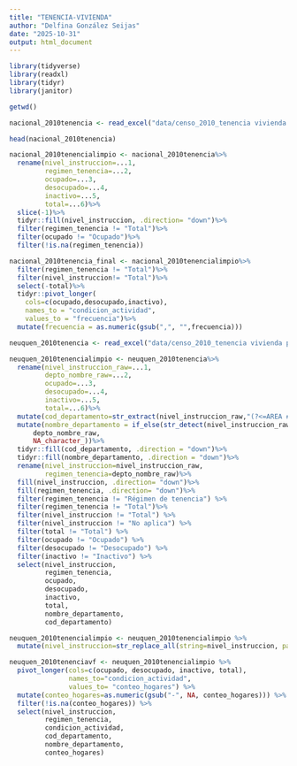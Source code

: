 ```yaml
---
title: "TENENCIA-VIVIENDA"
author: "Delfina González Seijas"
date: "2025-10-31"
output: html_document
---
```


```r
library(tidyverse)
library(readxl)
library(tidyr)
library(janitor)
```


```r
getwd()
```


```r
nacional_2010tenencia <- read_excel("data/censo_2010_tenencia vivienda por jefe de hogar_nacional.xlsX", skip = 15, col_names = FALSE)
```
```r
head(nacional_2010tenencia)
```


```r
nacional_2010tenencialimpio <- nacional_2010tenencia%>%
  rename(nivel_instruccion=...1,
         regimen_tenencia=...2,
         ocupado=...3,
         desocupado=...4,
         inactivo=...5,
         total=...6)%>%
  slice(-1)%>%
  tidyr::fill(nivel_instruccion, .direction= "down")%>%
  filter(regimen_tenencia != "Total")%>%
  filter(ocupado != "Ocupado")%>%
  filter(!is.na(regimen_tenencia))
```


```r
nacional_2010tenencia_final <- nacional_2010tenencialimpio%>%
  filter(regimen_tenencia != "Total")%>%
  filter(nivel_instruccion!= "Total")%>%
  select(-total)%>%
  tidyr::pivot_longer(
    cols=c(ocupado,desocupado,inactivo),
    names_to = "condicion_actividad",
    values_to = "frecuencia")%>%
  mutate(frecuencia = as.numeric(gsub(",", "",frecuencia)))
```


```r
neuquen_2010tenencia <- read_excel("data/censo_2010_tenencia vivienda por jefe de hogar_ neuquen.xlsX", skip = 15, col_names = FALSE)
```
```r
neuquen_2010tenencialimpio <- neuquen_2010tenencia%>%
  rename(nivel_instruccion_raw=...1,
         depto_nombre_raw=...2,
         ocupado=...3,
         desocupado=...4,
         inactivo=...5,
         total=...6)%>%
  mutate(cod_departamento=str_extract(nivel_instruccion_raw,"(?<=AREA # )\\d{5}"))%>%
  mutate(nombre_departamento = if_else(str_detect(nivel_instruccion_raw, "^AREA #"),
      depto_nombre_raw,
      NA_character_))%>%
  tidyr::fill(cod_departamento, .direction = "down")%>%
  tidyr::fill(nombre_departamento, .direction = "down")%>%
  rename(nivel_instruccion=nivel_instruccion_raw,
         regimen_tenencia=depto_nombre_raw)%>%
  fill(nivel_instruccion, .direction= "down")%>%
  fill(regimen_tenencia, .direction= "down")%>%
  filter(regimen_tenencia != "Régimen de tenencia") %>% 
  filter(regimen_tenencia != "Total")%>%
  filter(nivel_instruccion != "Total") %>% 
  filter(nivel_instruccion != "No aplica") %>% 
  filter(total != "Total") %>% 
  filter(ocupado != "Ocupado") %>% 
  filter(desocupado != "Desocupado") %>% 
  filter(inactivo != "Inactivo") %>%  
  select(nivel_instruccion,
         regimen_tenencia,
         ocupado,
         desocupado,
         inactivo,
         total,
         nombre_departamento,
         cod_departamento)
```

```r
neuquen_2010tenencialimpio <- neuquen_2010tenencialimpio %>% 
  mutate(nivel_instruccion=str_replace_all(string=nivel_instruccion, pattern= "Universtiario", replacement= "Universitario"))
```

```r
neuquen_2010tenenciavf <- neuquen_2010tenencialimpio %>% 
  pivot_longer(cols=c(ocupado, desocupado, inactivo, total),
               names_to="condicion_actividad",
               values_to= "conteo_hogares") %>% 
  mutate(conteo_hogares=as.numeric(gsub("-", NA, conteo_hogares))) %>% 
  filter(!is.na(conteo_hogares)) %>% 
  select(nivel_instruccion,
         regimen_tenencia,
         condicion_actividad,
         cod_departamento,
         nombre_departamento,
         conteo_hogares)
```

